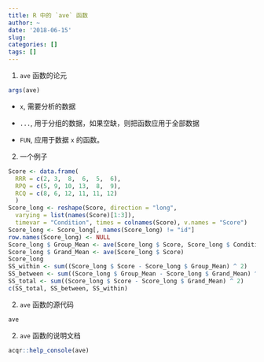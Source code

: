 ```yaml
---
title: R 中的 `ave` 函数
author: ~
date: '2018-06-15'
slug: 
categories: []
tags: []
---
```


1. `ave` 函数的论元
```r
args(ave)
```
- `x`, 需要分析的数据

- `...`, 用于分组的数据，如果空缺，则把函数应用于全部数据

- `FUN`, 应用于数据 `x` 的函数。


2. 一个例子

```r
Score <- data.frame(
  RRR = c(2, 3,  8,  6,  5,  6),
  RPQ = c(5, 9, 10, 13,  8,  9),
  RCQ = c(8, 6, 12, 11, 11, 12)
  )
Score_long <- reshape(Score, direction = "long", 
  varying = list(names(Score)[1:3]), 
  timevar = "Condition", times = colnames(Score), v.names = "Score")
Score_long <- Score_long[, names(Score_long) != "id"]
row.names(Score_long) <- NULL
Score_long $ Group_Mean <- ave(Score_long $ Score, Score_long $ Condition)
Score_long $ Grand_Mean <- ave(Score_long $ Score)
Score_long
SS_within <- sum((Score_long $ Score - Score_long $ Group_Mean) ^ 2)
SS_between <- sum((Score_long $ Group_Mean - Score_long $ Grand_Mean) ^ 2)
SS_total <- sum((Score_long $ Score - Score_long $ Grand_Mean) ^ 2)
c(SS_total, SS_between, SS_within)
```

2. `ave` 函数的源代码
```r
ave
```

2. `ave` 函数的说明文档
```r
acqr::help_console(ave)
```
